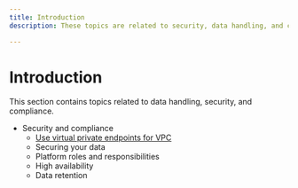 ```yaml
---
title: Introduction
description: These topics are related to security, data handling, and compliance.

---
```


# Introduction

This section contains topics related to data handling, security, and compliance. 

* Security and compliance
    * [Use virtual private endpoints for VPC](/docs/security/virtual-private-endpoints)
    * Securing your data
    * Platform roles and responsibilities
    * High availability
    * Data retention